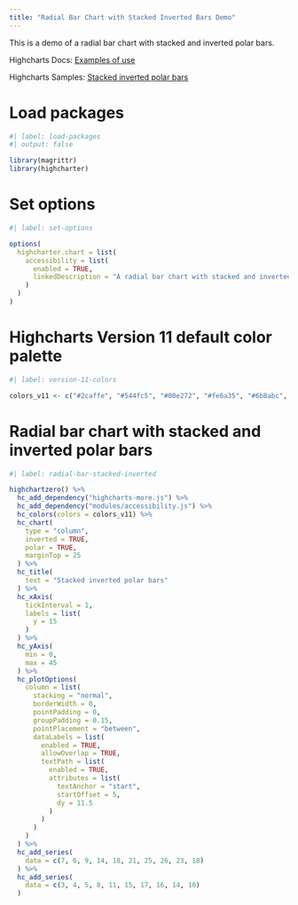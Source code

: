 ```yaml
---
title: "Radial Bar Chart with Stacked Inverted Bars Demo"
---
```


This is a demo of a radial bar chart with stacked and inverted polar bars.

Highcharts Docs: [Examples of use](https://www.highcharts.com/docs/chart-and-series-types/radial-bar-chart#examples-of-use)

Highcharts Samples: [Stacked inverted polar bars](https://jsfiddle.net/gh/get/library/pure/highcharts/highcharts/tree/master/samples/highcharts/series-polar/column-inverted-stacking)

# Load packages

```r
#| label: load-packages
#| output: false

library(magrittr)
library(highcharter)
```

# Set options

```r
#| label: set-options

options(
  highcharter.chart = list(
    accessibility = list(
      enabled = TRUE,
      linkedDescription = "A radial bar chart with stacked and inverted polar bars."
    )
  )
)
```

# Highcharts Version 11 default color palette

```r
#| label: version-11-colors

colors_v11 <- c("#2caffe", "#544fc5", "#00e272", "#fe6a35", "#6b8abc", "#d568fb", "#2ee0ca", "#fa4b42", "#feb56a", "#91e8e1")
```

# Radial bar chart with stacked and inverted polar bars

```r
#| label: radial-bar-stacked-inverted

highchartzero() %>% 
  hc_add_dependency("highcharts-more.js") %>%
  hc_add_dependency("modules/accessibility.js") %>% 
  hc_colors(colors = colors_v11) %>% 
  hc_chart(
    type = "column",
    inverted = TRUE,
    polar = TRUE,
    marginTop = 25
  ) %>% 
  hc_title(
    text = "Stacked inverted polar bars"
  ) %>% 
  hc_xAxis(
    tickInterval = 1,
    labels = list(
      y = 15
    )
  ) %>% 
  hc_yAxis(
    min = 0,
    max = 45
  ) %>% 
  hc_plotOptions(
    column = list(
      stacking = "normal",
      borderWidth = 0,
      pointPadding = 0,
      groupPadding = 0.15,
      pointPlacement = "between",
      dataLabels = list(
        enabled = TRUE,
        allowOverlap = TRUE,
        textPath = list(
          enabled = TRUE,
          attributes = list(
            textAnchor = "start",
            startOffset = 5,
            dy = 11.5
          )
        )
      )
    )
  ) %>% 
  hc_add_series(
    data = c(7, 6, 9, 14, 18, 21, 25, 26, 23, 18)
  ) %>% 
  hc_add_series(
    data = c(3, 4, 5, 8, 11, 15, 17, 16, 14, 10)
  )
```

